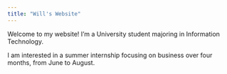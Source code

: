 ```yaml
---
title: "Will's Website"
---
```


Welcome to my website! I'm a University student majoring in Information Technology. 

I am interested in a summer internship focusing on business over four months, from June to August. 